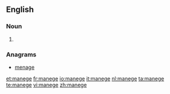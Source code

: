 {{also|Manege}}
==English==

===Noun===
{{en-noun|-}}

# {{alternative spelling of|manège}}

===Anagrams===
* [[menage#English|menage]]

[[et:manege]]
[[fr:manege]]
[[io:manege]]
[[it:manege]]
[[nl:manege]]
[[ta:manege]]
[[te:manege]]
[[vi:manege]]
[[zh:manege]]